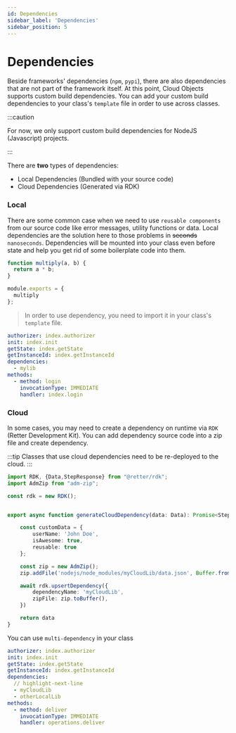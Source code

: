 ```yaml
---
id: Dependencies
sidebar_label: 'Dependencies'
sidebar_position: 5
---
```



# Dependencies

Beside frameworks' dependencies (`npm`, `pypi`), there are also dependencies that are not part of the framework itself. At this point, Cloud Objects supports custom build dependencies.
You can add your custom build dependencies to your class's `template` file in order to use across classes.

:::caution

For now, we  only support custom build dependencies for NodeJS (Javascript) projects.

:::

There are **two** types of dependencies:

- Local Dependencies (Bundled with your source code)
- Cloud Dependencies (Generated via RDK)

### Local

There are some common case when we need to use `reusable components` from our source code like error messages, utility functions or data. Local dependencies are the solution here to those problems in ~~seconds~~ `nanoseconds`. Dependencies will be mounted into your class even before state and help you get rid of some boilerplate code into them.

```js title="dependencies/mylib/index.js"
function multiply(a, b) {
  return a * b;
}

module.exports = {
  multiply
};
```

> In order to use dependency, you need to import it in your class's `template` file.

```yaml title="classes/User/template.yml"
authorizer: index.authorizer
init: index.init
getState: index.getState
getInstanceId: index.getInstanceId
dependencies:
  - mylib
methods:
  - method: login
    invocationType: IMMEDIATE
    handler: index.login
```

### Cloud

In some cases, you may need to create a dependency on runtime via `RDK` (Retter Development Kit). You can add dependency source code into a zip file and create dependency.

:::tip
Classes that use cloud dependencies need to be re-deployed to the cloud.
:::


```ts title="classes/User/profile.ts"
import RDK, {Data,StepResponse} from "@retter/rdk";
import AdmZip from "adm-zip";

const rdk = new RDK();


export async function generateCloudDependency(data: Data): Promise<StepResponse> {

    const customData = {
        userName: 'John Doe',
        isAwesome: true,
        reusable: true
    };

    const zip = new AdmZip();
    zip.addFile('nodejs/node_modules/myCloudLib/data.json', Buffer.from(JSON.stringify(customData)))

    await rdk.upsertDependency({
        dependencyName: 'myCloudLib',
        zipFile: zip.toBuffer(),
    })

    return data
}
```
You can use `multi-dependency` in your class

```yaml title="classes/Order/template.yml"
authorizer: index.authorizer
init: index.init
getState: index.getState
getInstanceId: index.getInstanceId
dependencies:
  // highlight-next-line
  - myCloudLib
  - otherLocalLib
methods:
  - method: deliver
    invocationType: IMMEDIATE
    handler: operations.deliver
```
